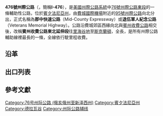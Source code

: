 {{Infobox US Road
|Name = '''476號州際公路'''<br/>'''Interstate 476'''<br/>郡中快速道路（退伍軍人紀念公路）─<br/>賓州收費公路東北延伸段
|Shield = I-476.svg
|Map = Interstate 476 (PA) map.png
|From = [[File:I-95.svg|20px]][[I-95|I-95]]（[[卻斯特_(賓夕法尼亞州)|卻斯特]]）
|To = [[File:US_6.svg|20px]][[File:US_11.svg|20px]][[美國國道6|US 6]]／[[美國國道11|US 11]]（克拉克斯峰）
|Formed = 1964年（1991年12月19日完工）
|Direction A = 南
|Direction B = 北
|System=州际公路系统
|Junction = [[File:US_1.svg|20px]][[美國國道1|US 1]]（[[春田_(賓夕法尼亞州)|春田]]）<br/>[[File:I-76.svg|20px]][[76号州际公路_(俄亥俄州至新泽西州)|I-76]]（[[康沙霍根_(賓夕法尼亞州)|康沙霍根]]）<br/>[[File:I-276.svg|20px]][[File:Pennsylvania_Turnpike_logo.svg|20px]][[276號州際公路|I-276]]／[[賓州收費公路|賓州收費公路]]（[[普利茅斯密丁_(賓夕法尼亞州)|普利茅斯密丁]]）<br/>[[File:I-78.svg|20px]][[I-78|I-78]]（[[阿倫敦_(賓夕法尼亞州)|阿倫敦]]，經[[File:US_22.svg|20px]][[美國國道22|US 22]]）<br/>[[File:I-80.svg|20px]][[I-80|I-80]]（[[山胡桃溪州立公園_(賓夕法尼亞州)|山胡桃溪州立公園]]，經[[File:PA-940.svg|20px]][[940號賓州州道|PA-940]]）<br/>[[File:I-81.svg|20px]][[I-81|I-81]]（[[威爾克斯-巴里及斯克蘭頓國際機場|威爾克斯-巴里及斯克蘭頓國際機場]]）<br/>[[File:I-81.svg|20px]]I-81（[[克拉克斯峰_(賓夕法尼亞州)|克拉克斯峰]]）
|Mile = 132.1
|LengthRef = 
}}
'''476號州際公路'''（{{lang-en|Interstate 476}}，簡稱'''I-476'''），是[[美國|美國]][[州際公路系統|州際公路系統]]中[[76号州际公路_(俄亥俄州至新泽西州)|76號州際公路東段]]的一條輔助性公路，位於[[賓夕法尼亞州|賓夕法尼亞州]]，由[[費城國際機場|費城國際機場]]附近的[[95號州際公路|95號州際公路]]向北分出，正式名稱為'''郡中快速公路'''（Mid-County Expressway）或'''退伍軍人紀念公路'''（Veterans Memorial Highway）。公路沿費城郊區西緣向北與[[賓州收費公路|賓州收費公路]]相交後，改稱'''賓州收費公路東北延伸段'''往[[里海谷地|里海谷地]]至[[斯克蘭頓_(賓夕法尼亞州)|斯克蘭頓]]，全長{{Convert|132.1|mi|km|2}}，是所有州際公路輔助線裡最長的一條，全線依行駛里程收費。

== 沿革 ==

== 出口列表 ==

== 參考文獻 ==
{{Reflist}}

{{俄亥俄州至新泽西州的76号州际公路及其辅助线}}

[[Category:76号州际公路_(俄亥俄州至新泽西州)|Category:76号州际公路 (俄亥俄州至新泽西州)]]
[[Category:賓夕法尼亞州|Category:賓夕法尼亞州]]
[[Category:德拉瓦谷|Category:德拉瓦谷]]
[[Category:州际公路辅线|Category:州际公路辅线]]

{{道路小作品}}
{{Pennsylvania-stub}}